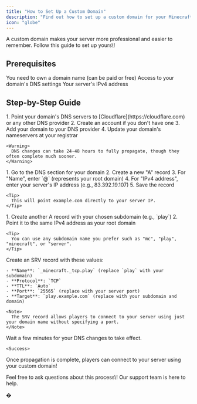 ```yaml
---
title: "How to Set Up a Custom Domain"
description: "Find out how to set up a custom domain for your Minecraft server."
icon: "globe"
---
```


<Note>
  A custom domain makes your server more professional and easier to remember. Follow this guide to set up yours\!
</Note>

## Prerequisites

<Check>
  You need to own a domain name (can be paid or free)
</Check>

<Check>
  Access to your domain's DNS settings
</Check>

<Check>
  Your server's IPv4 address
</Check>

## Step-by-Step Guide

<Steps>
  <Step title="Set DNS Servers">
    1. Point your domain's DNS servers to [Cloudflare](https://cloudflare.com) or any other DNS provider
    2. Create an account if you don't have one
    3. Add your domain to your DNS provider
    4. Update your domain's nameservers at your registrar

    <Warning>
      DNS changes can take 24-48 hours to fully propagate, though they often complete much sooner.
    </Warning>
  </Step>
  <Step title="Create an A Record for Your Root Domain">
    1. Go to the DNS section for your domain
    2. Create a new "A" record
    3. For "Name", enter `@` (represents your root domain)
    4. For "IPv4 address", enter your server's IP address (e.g., 83.392.19.107)
    5. Save the record

    <Tip>
      This will point example.com directly to your server IP.
    </Tip>
  </Step>
  <Step title="Set Up a Subdomain">
    1. Create another A record with your chosen subdomain (e.g., `play`)
    2. Point it to the same IPv4 address as your root domain

    <Tip>
      You can use any subdomain name you prefer such as "mc", "play", "minecraft", or "server".
    </Tip>
  </Step>
  <Step title="Create a SRV Record">
    Create an SRV record with these values:

    - **Name**: `_minecraft._tcp.play` (replace `play` with your subdomain)
    - **Protocol**: `TCP`
    - **TTL**: `Auto`
    - **Port**: `25565` (replace with your server port)
    - **Target**: `play.example.com` (replace with your subdomain and domain)

    <Note>
      The SRV record allows players to connect to your server using just your domain name without specifying a port.
    </Note>
  </Step>
  <Step title="Wait for Propagation">
    Wait a few minutes for your DNS changes to take effect.

    <Success>
  Once propagation is complete, players can connect to your server using your custom domain!
</Success>
  </Step>
</Steps>

<Note>
  Feel free to ask questions about this process\! Our support team is here to help.
</Note>

�